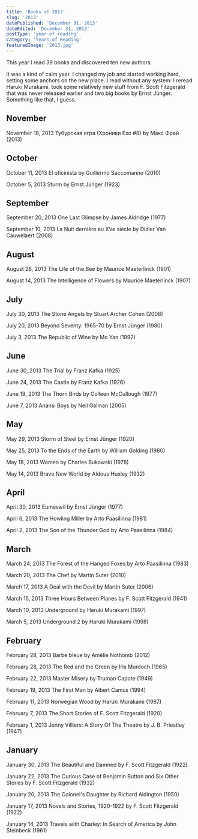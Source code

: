 ```yaml
---
title: 'Books of 2013'
slug: '2013'
datePublished: 'December 31, 2013'
dateEdited: 'December 31, 2013'
postType: 'year-of-reading'
category: 'Years of Reading'
featuredImage: '2013.jpg'
---
```


This year I read 39 books and discovered ten new authors.

It was a kind of calm year. I changed my job and started working hard, setting
some anchors on the new place. I read without any system: I reread Haruki
Murakami, took some relatively new stuff from F. Scott Fitzgerald that was never
released earlier and two big books by Ernst Jünger. Something like that, I
guess.

## November

November 18, 2013 Тубурская игра (Хроники Ехо #8) by Макс Фрай (2013)

## October

October 11, 2013 El oficinista by Guillermo Saccomanno (2010)

October 5, 2013 Sturm by Ernst Jünger (1923)

## September

September 20, 2013 One Last Glimpse by James Aldridge (1977)

September 10, 2013 La Nuit dernière au XVe siècle by Didier Van Cauwelaert
(2008)

## August

August 28, 2013 The Life of the Bee by Maurice Maeterlinck (1901)

August 14, 2013 The Intelligence of Flowers by Maurice Maeterlinck (1907)

## July

July 30, 2013 The Stone Angels by Stuart Archer Cohen (2008)

July 20, 2013 Beyond Seventy: 1965-70 by Ernst Jünger (1980)

July 3, 2013 The Republic of Wine by Mo Yan (1992)

## June

June 30, 2013 The Trial by Franz Kafka (1925)

June 24, 2013 The Castle by Franz Kafka (1926)

June 19, 2013 The Thorn Birds by Colleen McCullough (1977)

June 7, 2013 Anansi Boys by Neil Gaiman (2005)

## May

May 29, 2013 Storm of Steel by Ernst Jünger (1920)

May 25, 2013 To the Ends of the Earth by William Golding (1980)

May 18, 2013 Women by Charles Bukowski (1978)

May 14, 2013 Brave New World by Aldous Huxley (1932)

## April

April 30, 2013 Eumeswil by Ernst Jünger (1977)

April 6, 2013 The Howling Miller by Arto Paasilinna (1981)

April 2, 2013 The Son of the Thunder God by Arto Paasilinna (1984)

## March

March 24, 2013 The Forest of the Hanged Foxes by Arto Paasilinna (1983)

March 20, 2013 The Chef by Martin Suter (2010)

March 17, 2013 A Deal with the Devil by Martin Suter (2006)

March 15, 2013 Three Hours Between Planes by F. Scott Fitzgerald (1941)

March 10, 2013 Underground by Haruki Murakami (1997)

March 5, 2013 Underground 2 by Haruki Murakami (1998)

## February

February 28, 2013 Barbe bleue by Amélie Nothomb (2012)

February 28, 2013 The Red and the Green by Iris Murdoch (1965)

February 22, 2013 Master Misery by Truman Capote (1949)

February 19, 2013 The First Man by Albert Camus (1994)

February 11, 2013 Norwegian Wood by Haruki Murakami (1987)

February 7, 2013 The Short Stories of F. Scott Fitzgerald (1920)

February 1, 2013 Jenny Villiers: A Story Of The Theatre by J. B. Priestley
(1947)

## January

January 30, 2013 The Beautiful and Damned by F. Scott Fitzgerald (1922)

January 22, 2013 The Curious Case of Benjamin Button and Six Other Stories by F.
Scott Fitzgerald (1932)

January 20, 2013 The Colonel's Daughter by Richard Aldington (1950)

January 17, 2013 Novels and Stories, 1920-1922 by F. Scott Fitzgerald (1922)

January 14, 2013 Travels with Charley: In Search of America by John Steinbeck
(1961)
